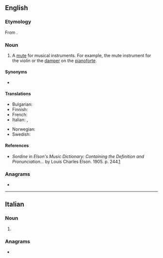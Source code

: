 ==English==

===Etymology===
From {{uder|en|it|sordina}}.

===Noun===
{{en-noun}}

# A [[mute]] for musical instruments. For example, the mute instrument for the violin or the [[damper]] on the [[pianoforte]].

====Synonyms====
* {{l|en|sordino}}

====Translations====
{{trans-top|mute for music}}
* Bulgarian: {{t+|bg|сурдинка|f}}
* Finnish: {{t+|fi|sordiino}}
* French: {{t+|fr|sourdine|f}}
* Italian: {{t|it|sordino|m}}, {{t+|it|sordina|f}}
{{trans-mid}}
* Norwegian: {{t|no|sordin|m}}
* Swedish: {{t+|sv|sordin|c}}
{{trans-bottom}}

====References====
* ''Sordine'' in ''Elson's Music Dictionary: Containing the Definition and Pronunciation...'' by Louis Charles Elson. 1905. p. 244.[http://books.google.com/books?id=f10NAAAAIAAJ&pg=PA244&lpg=PA244&dq=sordini+music&source=web&ots=bD-E6ZkgAk&sig=ClRMhhM8gwTZ5i3bSZsCNkFtdCk]

===Anagrams===
* {{anagrams|en|a=deinors|indorse|ordines|ride-ons|rosined|siredon}}

----

==Italian==

===Noun===
{{head|it|noun form|g=f}}

# {{plural of|it|sordina}}

===Anagrams===
* {{anagrams|it|a=deinors|sinedro|sniderò}}
